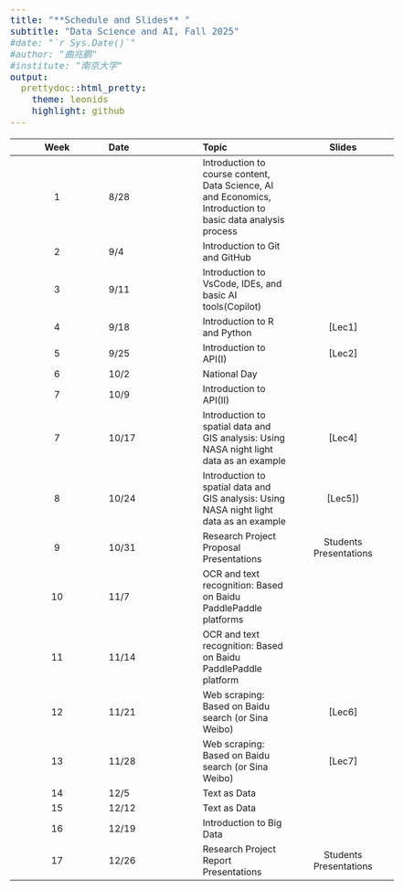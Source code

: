 ```yaml
---
title: "**Schedule and Slides** "
subtitle: "Data Science and AI, Fall 2025"
#date: "`r Sys.Date()`"
#author: "曲兆鹏"
#institute: "南京大学"
output:
  prettydoc::html_pretty:
    theme: leonids
    highlight: github
---
```


```{=html}
<style type="text/css">
  body{
  font-size: 14pt;
}
</style>
```

| Week | Date | Topic | Slides |
|:----------------:|:-----------------|:-----------------|:-----------------:|
| 1 | 8/28 | Introduction to course content, Data Science, AI and Economics, Introduction to basic data analysis process |  |
| 2 | 9/4  | Introduction to Git and GitHub  |  |
| 3 | 9/11 | Introduction to VsCode, IDEs, and basic AI tools(Copilot) |  | 
| 4 | 9/18 | Introduction to R and Python | \[Lec1\] |
| 5 | 9/25 | Introduction to API(I) | \[Lec2\] |
| 6 | 10/2 | National Day |  |
| 7 | 10/9 | Introduction to API(II)
| 7 | 10/17  | Introduction to spatial data and GIS analysis: Using NASA night light data as an example | \[Lec4\] |
| 8 | 10/24  | Introduction to spatial data and GIS analysis: Using NASA night light data as an example | \[Lec5\]) |
| 9 | 10/31  | Research Project Proposal Presentations | Students Presentations |
| 10 | 11/7  | OCR and text recognition: Based on Baidu PaddlePaddle platforms |  |
| 11 | 11/14 | OCR and text recognition: Based on Baidu PaddlePaddle platform |  |
| 12 | 11/21 | Web scraping: Based on Baidu search (or Sina Weibo) | \[Lec6\] |
| 13 | 11/28 | Web scraping: Based on Baidu search (or Sina Weibo) | \[Lec7\] |
| 14 | 12/5   | Text as Data|  |
| 15 | 12/12 | Text as Data |  |
| 16 | 12/19  |  Introduction to Big Data |  |
| 17 | 12/26 | Research Project Report Presentations | Students Presentations |